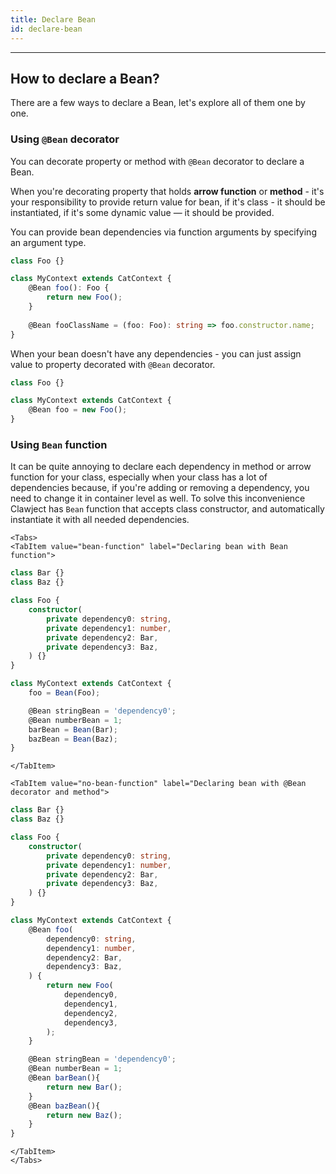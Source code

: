 ```yaml
---
title: Declare Bean
id: declare-bean
---
```


<hr />


## How to declare a Bean?

There are a few ways to declare a Bean, let's explore all of them one by one.

### Using `@Bean` decorator
You can decorate property or method with `@Bean` decorator to declare a Bean.

When you're decorating property that holds **arrow function** or **method** -
it's your responsibility to provide return value for bean,
if it's class - it should be instantiated, if it's some dynamic value — it should be provided.

You can provide bean dependencies via function arguments by specifying an argument type.

```typescript title="Declaring method and arrow function beans"
class Foo {}

class MyContext extends CatContext {
    @Bean foo(): Foo {
        return new Foo();
    }
    
    @Bean fooClassName = (foo: Foo): string => foo.constructor.name;
}
```

When your bean doesn't have any dependencies -
you can just assign value to property decorated with `@Bean` decorator.

```typescript title="Declaring bean without dependencies"
class Foo {}

class MyContext extends CatContext {
    @Bean foo = new Foo();
}
```

### Using `Bean` function
It can be quite annoying to declare each dependency in method or arrow function for your class,
especially when your class has a lot of dependencies because,
if you're adding or removing a dependency, you need to change it in container level as well.
To solve this inconvenience Clawject has `Bean` function that accepts class constructor,
and automatically instantiate it with all needed dependencies.

```mdx-code-block
<Tabs>
<TabItem value="bean-function" label="Declaring bean with Bean function">
```

```ts
class Bar {}
class Baz {}

class Foo {
    constructor(
        private dependency0: string,
        private dependency1: number,
        private dependency2: Bar,
        private dependency3: Baz,
    ) {}
}

class MyContext extends CatContext {
    foo = Bean(Foo);

    @Bean stringBean = 'dependency0';
    @Bean numberBean = 1;
    barBean = Bean(Bar);
    bazBean = Bean(Baz);
}
```

```mdx-code-block
</TabItem>

<TabItem value="no-bean-function" label="Declaring bean with @Bean decorator and method">
```

```ts
class Bar {}
class Baz {}

class Foo {
    constructor(
        private dependency0: string,
        private dependency1: number,
        private dependency2: Bar,
        private dependency3: Baz,
    ) {}
}

class MyContext extends CatContext {
    @Bean foo(
        dependency0: string,
        dependency1: number,
        dependency2: Bar,
        dependency3: Baz,
    ) {
        return new Foo(
            dependency0,
            dependency1,
            dependency2,
            dependency3,
        );
    }

    @Bean stringBean = 'dependency0';
    @Bean numberBean = 1;
    @Bean barBean(){
        return new Bar(); 
    } 
    @Bean bazBean(){ 
        return new Baz(); 
    } 
}
```

```mdx-code-block
</TabItem>
</Tabs>
```
